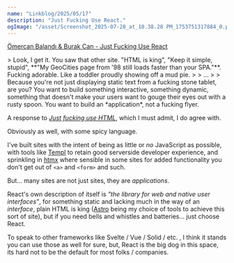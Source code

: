 ```yaml
---
name: "Linkblog/2025/05/17"
description: "Just Fucking Use React."
ogImage: "/asset/Screenshot_2025-07-28_at_10.38.28 PM_1753751317884_0.png"
---
```


[Ömercan Balandı & Burak Can - Just Fucking Use React](https://justfuckingusereact.com/)

<div class="ml-[2rem] mb-8">
> Look, I get it. You saw that other site. "HTML is king", "Keep it simple, stupid", **"My GeoCities page from '98 still loads faster than your SPA."**. Fucking adorable. Like a toddler proudly showing off a mud pie.
>
> ...
>
> Because you're not just displaying static text from a fucking stone tablet, are you? You want to build something interactive, something dynamic, something that doesn't make your users want to gouge their eyes out with a rusty spoon. You want to build an *application*, not a fucking flyer.

A response to [_Just fucking use HTML_](https://justfuckingusehtml.com/), which I must admit, I do agree with.

Obviously as well, with some spicy language.

I've built sites with the intent of being as little or _no_ JavaScript as possible, with tools like [Templ](https://templ.guide/) to retain good serverside developer experience, and sprinkling in [htmx](https://htmx.org/) where sensible in some sites for added functionality you don't get out of `<a>` and `<form>` and such.

But... many sites are not just sites, they are _applications_.

React's own description of itself is _"the library for web and native user interfaces"_, for something static and lacking much in the way of an _interface_, plain HTML is king ([Astro](https://astro.build/) being my choice of tools to achieve this sort of site), but if you need bells and whistles and batteries... just choose React.

<div class="w-full h-4"></div>

To speak to other frameworks like Svelte / Vue / Solid / etc. , I think it stands you can use those as well for sure, but, React is the big dog in this space, its hard not to be the default for most folks / companies.

</div>
